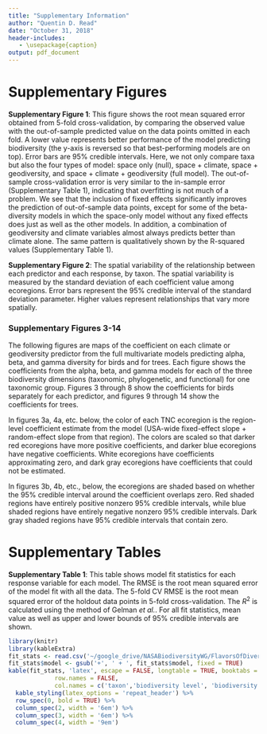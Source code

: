 ```yaml
---
title: "Supplementary Information"
author: "Quentin D. Read"
date: "October 31, 2018"
header-includes:
   - \usepackage{caption}
output: pdf_document
---
```


# Supplementary Figures

\begin{figure}[h!]
\centerline{\includegraphics[width=0.75\textwidth]{/Users/qread/google_drive/NASABiodiversityWG/Figures/multivariate_maps_figs/both_5foldrmse_allmodels_2wayfacet.png}}
\caption*{Figure S1: Model performance assessed with five-fold root mean squared error}
\end{figure}

**Supplementary Figure 1**: This figure shows the root mean squared error obtained from 5-fold cross-validation, by comparing the observed value with the out-of-sample predicted value on the data points omitted in each fold. A lower value represents better performance of the model predicting biodiversity (the y-axis is reversed so that best-performing models are on top). Error bars are 95% credible intervals. Here, we not only compare taxa but also the four types of model: space only (null), space + climate, space + geodiversity, and space + climate + geodiversity (full model). The out-of-sample cross-validation error is very similar to the in-sample error (Supplementary Table 1), indicating that overfitting is not much of a problem. We see that the inclusion of fixed effects significantly improves the prediction of out-of-sample data points, except for some of the beta-diversity models in which the space-only model without any fixed effects does just as well as the other models. In addition, a combination of geodiversity and climate variables almost always predicts better than climate alone. The same pattern is qualitatively shown by the R-squared values (Supplementary Table 1).

\newpage

\begin{figure}[h!]
\centerline{\includegraphics[width=0.75\textwidth]{/Users/qread/google_drive/NASABiodiversityWG/Figures/multivariate_maps_figs/both_multivariate_coefvar_sideways.png}}
\caption*{Figure S2: Spatial variation in geodiversity-biodiversity relationships}
\end{figure}

**Supplementary Figure 2**: The spatial variability of the relationship between each predictor and each response, by taxon. The spatial variability is measured by the standard deviation of each coefficient value among ecoregions. Error bars represent the 95% credible interval of the standard deviation parameter. Higher values represent relationships that vary more spatially.

\newpage

### Supplementary Figures 3-14

The following figures are maps of the coefficient on each climate or geodiversity predictor from the full multivariate models predicting alpha, beta, and gamma diversity for birds and for trees. Each figure shows the coefficients from the alpha, beta, and gamma models for each of the three biodiversity dimensions (taxonomic, phylogenetic, and functional) for one taxonomic group. Figures 3 through 8 show the coefficients for birds separately for each predictor, and figures 9 through 14 show the coefficients for trees.

In figures 3a, 4a, etc. below, the color of each TNC ecoregion is the region-level coefficient estimate from the model (USA-wide fixed-effect slope + random-effect slope from that region). The colors are scaled so that darker red ecoregions have more positive coefficients, and darker blue ecoregions have negative coefficients. White ecoregions have coefficients approximating zero, and dark gray ecoregions have coefficients that could not be estimated. 

In figures 3b, 4b, etc., below, the ecoregions are shaded based on whether the 95% credible interval around the coefficient overlaps zero. Red shaded regions have entirely positive nonzero 95% credible intervals, while blue shaded regions have entirely negative nonzero 95% credible intervals. Dark gray shaded regions have 95% credible intervals that contain zero.

\newpage

\begin{figure}[h!]
\centerline{\includegraphics[width=0.75\textwidth]{/Users/qread/google_drive/NASABiodiversityWG/Figures/multivariate_maps_figs/bbs_coef_temperature_mean.png}}
\caption*{Figure S3a: Coefficients of mean annual temperature on bird diversity, values shown}
\end{figure}

\begin{figure}[h!]
\centerline{\includegraphics[width=0.75\textwidth]{/Users/qread/google_drive/NASABiodiversityWG/Figures/multivariate_maps_figs/bbs_signif_temperature_mean.png}}
\caption*{Figure S3b: Coefficients of mean annual temperature on bird diversity, nonzero regions shown}
\end{figure}

\newpage

\begin{figure}[h!]
\centerline{\includegraphics[width=0.75\textwidth]{/Users/qread/google_drive/NASABiodiversityWG/Figures/multivariate_maps_figs/bbs_coef_precip_mean.png}}
\caption*{Figure S4a: Coefficients of mean annual precipitation on bird diversity, values shown}
\end{figure}

\begin{figure}[h!]
\centerline{\includegraphics[width=0.75\textwidth]{/Users/qread/google_drive/NASABiodiversityWG/Figures/multivariate_maps_figs/bbs_signif_precip_mean.png}}
\caption*{Figure S4b: Coefficients of mean annual precipitation on bird diversity, nonzero regions shown}
\end{figure}

\newpage

\begin{figure}[h!]
\centerline{\includegraphics[width=0.75\textwidth]{/Users/qread/google_drive/NASABiodiversityWG/Figures/multivariate_maps_figs/bbs_coef_elevation_diversity.png}}
\caption*{Figure S5a: Coefficients of elevation variability on bird diversity, values shown}
\end{figure}

\begin{figure}[h!]
\centerline{\includegraphics[width=0.75\textwidth]{/Users/qread/google_drive/NASABiodiversityWG/Figures/multivariate_maps_figs/bbs_signif_elevation_diversity.png}}
\caption*{Figure S5b: Coefficients of elevation variability on bird diversity, nonzero regions shown}
\end{figure}

\newpage

\begin{figure}[h!]
\centerline{\includegraphics[width=0.75\textwidth]{/Users/qread/google_drive/NASABiodiversityWG/Figures/multivariate_maps_figs/bbs_coef_gpp_sd.png}}
\caption*{Figure S6a: Coefficients of GPP variability on bird diversity, values shown}
\end{figure}

\begin{figure}[h!]
\centerline{\includegraphics[width=0.75\textwidth]{/Users/qread/google_drive/NASABiodiversityWG/Figures/multivariate_maps_figs/bbs_signif_gpp_sd.png}}
\caption*{Figure S6b: Coefficients of GPP variability on bird diversity, nonzero regions shown}
\end{figure}

\newpage

\begin{figure}[h!]
\centerline{\includegraphics[width=0.75\textwidth]{/Users/qread/google_drive/NASABiodiversityWG/Figures/multivariate_maps_figs/bbs_coef_geol_age_diversity.png}}
\caption*{Figure S7a: Coefficients of geological age diversity on bird diversity, values shown}
\end{figure}

\begin{figure}[h!]
\centerline{\includegraphics[width=0.75\textwidth]{/Users/qread/google_drive/NASABiodiversityWG/Figures/multivariate_maps_figs/bbs_signif_geol_age_diversity.png}}
\caption*{Figure S7b: Coefficients of geological age diversity on bird diversity, nonzero regions shown}
\end{figure}

\newpage

\begin{figure}[h!]
\centerline{\includegraphics[width=0.75\textwidth]{/Users/qread/google_drive/NASABiodiversityWG/Figures/multivariate_maps_figs/bbs_coef_soil_diversity.png}}
\caption*{Figure S8a: Coefficients of soil type diversity on bird diversity, values shown}
\end{figure}

\begin{figure}[h!]
\centerline{\includegraphics[width=0.75\textwidth]{/Users/qread/google_drive/NASABiodiversityWG/Figures/multivariate_maps_figs/bbs_signif_soil_diversity.png}}
\caption*{Figure S8b: Coefficients of soil type diversity on bird diversity, nonzero regions shown}
\end{figure}

\newpage

\begin{figure}[h!]
\centerline{\includegraphics[width=0.75\textwidth]{/Users/qread/google_drive/NASABiodiversityWG/Figures/multivariate_maps_figs/fia_coef_temperature_mean.png}}
\caption*{Figure S9a: Coefficients of mean annual temperature on tree diversity, values shown}
\end{figure}

\begin{figure}[h!]
\centerline{\includegraphics[width=0.75\textwidth]{/Users/qread/google_drive/NASABiodiversityWG/Figures/multivariate_maps_figs/fia_signif_temperature_mean.png}}
\caption*{Figure S9b: Coefficients of mean annual temperature on tree diversity, nonzero regions shown}
\end{figure}

\newpage

\begin{figure}[h!]
\centerline{\includegraphics[width=0.75\textwidth]{/Users/qread/google_drive/NASABiodiversityWG/Figures/multivariate_maps_figs/fia_coef_precip_mean.png}}
\caption*{Figure S10a: Coefficients of mean annual precipitation on tree diversity, values shown}
\end{figure}

\begin{figure}[h!]
\centerline{\includegraphics[width=0.75\textwidth]{/Users/qread/google_drive/NASABiodiversityWG/Figures/multivariate_maps_figs/fia_signif_precip_mean.png}}
\caption*{Figure S10b: Coefficients of mean annual precipitation on tree diversity, nonzero regions shown}
\end{figure}

\newpage

\begin{figure}[h!]
\centerline{\includegraphics[width=0.75\textwidth]{/Users/qread/google_drive/NASABiodiversityWG/Figures/multivariate_maps_figs/fia_coef_elevation_diversity.png}}
\caption*{Figure S11a: Coefficients of elevation variability on tree diversity, values shown}
\end{figure}

\begin{figure}[h!]
\centerline{\includegraphics[width=0.75\textwidth]{/Users/qread/google_drive/NASABiodiversityWG/Figures/multivariate_maps_figs/fia_signif_elevation_diversity.png}}
\caption*{Figure S11b: Coefficients of elevation variability on tree diversity, nonzero regions shown}
\end{figure}

\newpage

\begin{figure}[h!]
\centerline{\includegraphics[width=0.75\textwidth]{/Users/qread/google_drive/NASABiodiversityWG/Figures/multivariate_maps_figs/fia_coef_gpp_sd.png}}
\caption*{Figure S12a: Coefficients of GPP variability on tree diversity, values shown}
\end{figure}

\begin{figure}[h!]
\centerline{\includegraphics[width=0.75\textwidth]{/Users/qread/google_drive/NASABiodiversityWG/Figures/multivariate_maps_figs/fia_signif_gpp_sd.png}}
\caption*{Figure S12b: Coefficients of GPP variability on tree diversity, nonzero regions shown}
\end{figure}

\newpage

\begin{figure}[h!]
\centerline{\includegraphics[width=0.75\textwidth]{/Users/qread/google_drive/NASABiodiversityWG/Figures/multivariate_maps_figs/fia_coef_geol_age_diversity.png}}
\caption*{Figure S13a: Coefficients of geological age diversity on tree diversity, values shown}
\end{figure}

\begin{figure}[h!]
\centerline{\includegraphics[width=0.75\textwidth]{/Users/qread/google_drive/NASABiodiversityWG/Figures/multivariate_maps_figs/fia_signif_geol_age_diversity.png}}
\caption*{Figure S13b: Coefficients of geological age diversity on tree diversity, nonzero regions shown}
\end{figure}

\newpage

\begin{figure}[h!]
\centerline{\includegraphics[width=0.75\textwidth]{/Users/qread/google_drive/NASABiodiversityWG/Figures/multivariate_maps_figs/fia_coef_soil_diversity.png}}
\caption*{Figure S14a: Coefficients of soil type diversity on tree diversity, values shown}
\end{figure}

\begin{figure}[h!]
\centerline{\includegraphics[width=0.75\textwidth]{/Users/qread/google_drive/NASABiodiversityWG/Figures/multivariate_maps_figs/fia_signif_soil_diversity.png}}
\caption*{Figure S14b: Coefficients of soil type diversity on tree diversity, nonzero regions shown}
\end{figure}

\newpage

# Supplementary Tables

**Supplementary Table 1**: This table shows model fit statistics for each response variable for each model. The RMSE is the root mean squared error of the model fit with all the data. The 5-fold CV RMSE is the root mean squared error of the holdout data points in 5-fold cross-validation. The $R^2$ is calculated using the method of Gelman *et al.*. For all fit statistics, mean value as well as upper and lower bounds of 95% credible intervals are shown.

```r
library(knitr)
library(kableExtra)
fit_stats <- read.csv('~/google_drive/NASABiodiversityWG/FlavorsOfDiversityPaper/supptable_fitstats.csv')
fit_stats$model <- gsub('+', ' + ', fit_stats$model, fixed = TRUE)
kable(fit_stats, 'latex', escape = FALSE, longtable = TRUE, booktabs = TRUE,
             row.names = FALSE,
             col.names = c('taxon','biodiversity level', 'biodiversity dimension', 'model', 'RMSE', '5-fold CV RMSE', '$R^2$')) %>%
  kable_styling(latex_options = 'repeat_header') %>%
  row_spec(0, bold = TRUE) %>%
  column_spec(2, width = '6em') %>%
  column_spec(3, width = '6em') %>%
  column_spec(4, width = '9em')
```
